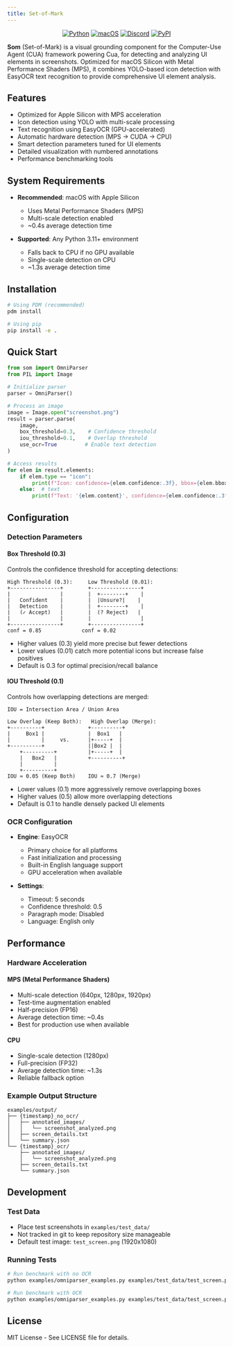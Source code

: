 ```yaml
---
title: Set-of-Mark
---
```


<div align="center" style={{display: 'flex', gap: '10px', margin: '0 auto', width: '100%', justifyContent: 'center'}}>
<a href="#"><img src="https://img.shields.io/badge/Python-333333?logo=python&logoColor=white&labelColor=333333" alt="Python" /></a>
<a href="#"><img src="https://img.shields.io/badge/macOS-000000?logo=apple&logoColor=F0F0F0" alt="macOS" /></a>
<a href="https://discord.com/invite/mVnXXpdE85"><img src="https://img.shields.io/badge/Discord-%235865F2.svg?&logo=discord&logoColor=white" alt="Discord" /></a>
<a href="https://pypi.org/project/cua-computer/"><img src="https://img.shields.io/pypi/v/cua-computer?color=333333" alt="PyPI" /></a>
</div>

**Som** (Set-of-Mark) is a visual grounding component for the Computer-Use Agent (CUA) framework powering Cua, for detecting and analyzing UI elements in screenshots. Optimized for macOS Silicon with Metal Performance Shaders (MPS), it combines YOLO-based icon detection with EasyOCR text recognition to provide comprehensive UI element analysis.

## Features

- Optimized for Apple Silicon with MPS acceleration
- Icon detection using YOLO with multi-scale processing
- Text recognition using EasyOCR (GPU-accelerated)
- Automatic hardware detection (MPS → CUDA → CPU)
- Smart detection parameters tuned for UI elements
- Detailed visualization with numbered annotations
- Performance benchmarking tools

## System Requirements

- **Recommended**: macOS with Apple Silicon
  - Uses Metal Performance Shaders (MPS)
  - Multi-scale detection enabled
  - ~0.4s average detection time
  
- **Supported**: Any Python 3.11+ environment
  - Falls back to CPU if no GPU available
  - Single-scale detection on CPU
  - ~1.3s average detection time

## Installation

```bash
# Using PDM (recommended)
pdm install

# Using pip
pip install -e .
```

## Quick Start

```python
from som import OmniParser
from PIL import Image

# Initialize parser
parser = OmniParser()

# Process an image
image = Image.open("screenshot.png")
result = parser.parse(
    image,
    box_threshold=0.3,    # Confidence threshold
    iou_threshold=0.1,    # Overlap threshold
    use_ocr=True         # Enable text detection
)

# Access results
for elem in result.elements:
    if elem.type == "icon":
        print(f"Icon: confidence={elem.confidence:.3f}, bbox={elem.bbox.coordinates}")
    else:  # text
        print(f"Text: '{elem.content}', confidence={elem.confidence:.3f}")
```

## Configuration

### Detection Parameters

#### Box Threshold (0.3)
Controls the confidence threshold for accepting detections:
```
High Threshold (0.3):     Low Threshold (0.01):
+----------------+        +----------------+
|                |        |  +--------+    |
|   Confident    |        |  |Unsure?|    |
|   Detection    |        |  +--------+    |
|   (✓ Accept)   |        |  (? Reject)   |
|                |        |                |
+----------------+        +----------------+
conf = 0.85             conf = 0.02
```
- Higher values (0.3) yield more precise but fewer detections
- Lower values (0.01) catch more potential icons but increase false positives
- Default is 0.3 for optimal precision/recall balance

#### IOU Threshold (0.1)
Controls how overlapping detections are merged:
```
IOU = Intersection Area / Union Area

Low Overlap (Keep Both):   High Overlap (Merge):
+----------+              +----------+
|     Box1 |              |  Box1   |
|          |     vs.      |+-----+  |
+----------+              ||Box2 |  |
    +----------+          |+-----+  |
    |   Box2   |          +----------+
    |          |
    +----------+
IOU ≈ 0.05 (Keep Both)    IOU ≈ 0.7 (Merge)
```
- Lower values (0.1) more aggressively remove overlapping boxes
- Higher values (0.5) allow more overlapping detections
- Default is 0.1 to handle densely packed UI elements

### OCR Configuration

- **Engine**: EasyOCR
  - Primary choice for all platforms
  - Fast initialization and processing
  - Built-in English language support
  - GPU acceleration when available

- **Settings**:
  - Timeout: 5 seconds
  - Confidence threshold: 0.5
  - Paragraph mode: Disabled
  - Language: English only

## Performance

### Hardware Acceleration

#### MPS (Metal Performance Shaders)
- Multi-scale detection (640px, 1280px, 1920px)
- Test-time augmentation enabled
- Half-precision (FP16)
- Average detection time: ~0.4s
- Best for production use when available

#### CPU
- Single-scale detection (1280px)
- Full-precision (FP32)
- Average detection time: ~1.3s
- Reliable fallback option

### Example Output Structure

```
examples/output/
├── {timestamp}_no_ocr/
│   ├── annotated_images/
│   │   └── screenshot_analyzed.png
│   ├── screen_details.txt
│   └── summary.json
└── {timestamp}_ocr/
    ├── annotated_images/
    │   └── screenshot_analyzed.png
    ├── screen_details.txt
    └── summary.json
```

## Development

### Test Data
- Place test screenshots in `examples/test_data/`
- Not tracked in git to keep repository size manageable
- Default test image: `test_screen.png` (1920x1080)

### Running Tests
```bash
# Run benchmark with no OCR
python examples/omniparser_examples.py examples/test_data/test_screen.png --runs 5 --ocr none

# Run benchmark with OCR
python examples/omniparser_examples.py examples/test_data/test_screen.png --runs 5 --ocr easyocr
```

## License

MIT License - See LICENSE file for details.
